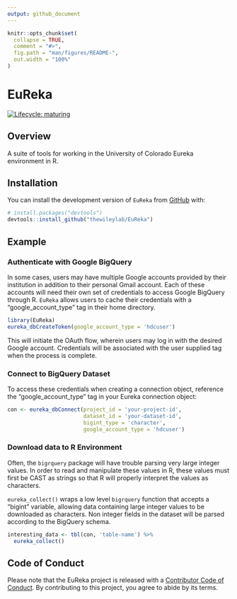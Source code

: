 ```yaml
---
output: github_document
---
```


<!-- README.md is generated from README.Rmd. Please edit that file -->

```r
knitr::opts_chunk$set(
  collapse = TRUE,
  comment = "#>",
  fig.path = "man/figures/README-",
  out.width = "100%"
)
```

# EuReka

<!-- badges: start -->
[![Lifecycle: maturing](https://img.shields.io/badge/lifecycle-maturing-blue.svg)](https://www.tidyverse.org/lifecycle/#maturing)
<!-- badges: end -->

## Overview

A suite of tools for working in the University of Colorado Eureka environment in R.

## Installation

You can install the development version of `EuReka` from [GitHub](https://github.com/thewileylab/euReka/) with:

``` r
# install.packages("devtools")
devtools::install_github("thewileylab/EuReka")
```

## Example

### Authenticate with Google BigQuery

In some cases, users may have multiple Google accounts provided by their institution in addition to their personal Gmail account. Each of these accounts will need their own set of credentials to access Google BigQuery through R. `EuReka` allows users to cache their credentials with a "google_account_type" tag in their home directory. 

```r
library(EuReka)
eureka_dbCreateToken(google_account_type = 'hdcuser')
```

This will initiate the OAuth flow, wherein users may log in with the desired Google account. Credentials will be associated with the user supplied tag when the process is complete. 

### Connect to BigQuery Dataset

To access these credentials when creating a connection object, reference the "google_account_type" tag in your Eureka connection object:
```r
con <- eureka_dbConnect(project_id = 'your-project-id',
                        dataset_id = 'your-dataset-id',
                        bigint_type = 'character',
                        google_account_type = 'hdcuser')
```

### Download data to R Environment

Often, the `bigrquery` package will have trouble parsing very large integer values. In order to read and manipulate these values in R, these values must first be CAST as strings so that R will properly interpret the values as characters. 

`eureka_collect()` wraps a low level `bigrquery` function that accepts a "bigint" variable, allowing data containing large integer values to be downloaded as characters. Non integer fields in the dataset will be parsed according to the BigQuery schema. 

```r
interesting_data <- tbl(con, 'table-name') %>% 
  eureka_collect()
```

## Code of Conduct
  
Please note that the EuReka project is released with a [Contributor Code of Conduct](https://contributor-covenant.org/version/2/0/CODE_OF_CONDUCT.html). By contributing to this project, you agree to abide by its terms.
